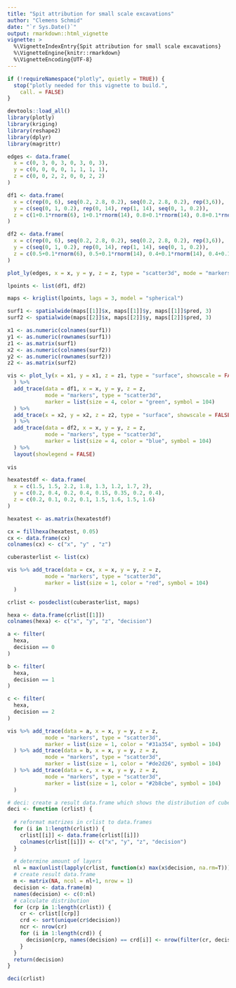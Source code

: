 ```yaml
---
title: "Spit attribution for small scale excavations"
author: "Clemens Schmid"
date: "`r Sys.Date()`"
output: rmarkdown::html_vignette
vignette: >
  %\VignetteIndexEntry{Spit attribution for small scale excavations}
  %\VignetteEngine{knitr::rmarkdown}
  %\VignetteEncoding{UTF-8}
---
```


```r
if (!requireNamespace("plotly", quietly = TRUE)) {
  stop("plotly needed for this vignette to build.",
    call. = FALSE)
}
```

```r
devtools::load_all()
library(plotly)
library(kriging)
library(reshape2)
library(dplyr)
library(magrittr)
```

```r
edges <- data.frame(
  x = c(0, 3, 0, 3, 0, 3, 0, 3),
  y = c(0, 0, 0, 0, 1, 1, 1, 1),
  z = c(0, 0, 2, 2, 0, 0, 2, 2)
)

df1 <- data.frame(
  x = c(rep(0, 6), seq(0.2, 2.8, 0.2), seq(0.2, 2.8, 0.2), rep(3,6)),
  y = c(seq(0, 1, 0.2), rep(0, 14), rep(1, 14), seq(0, 1, 0.2)), 
  z = c(1+0.1*rnorm(6), 1+0.1*rnorm(14), 0.8+0.1*rnorm(14), 0.8+0.1*rnorm(6))
)

df2 <- data.frame(
  x = c(rep(0, 6), seq(0.2, 2.8, 0.2), seq(0.2, 2.8, 0.2), rep(3,6)),
  y = c(seq(0, 1, 0.2), rep(0, 14), rep(1, 14), seq(0, 1, 0.2)),
  z = c(0.5+0.1*rnorm(6), 0.5+0.1*rnorm(14), 0.4+0.1*rnorm(14), 0.4+0.1*rnorm(6))
)
```

```r
plot_ly(edges, x = x, y = y, z = z, type = "scatter3d", mode = "markers")
```

```r
lpoints <- list(df1, df2)
```

```r
maps <- kriglist(lpoints, lags = 3, model = "spherical")
```

```r
surf1 <- spatialwide(maps[[1]]$x, maps[[1]]$y, maps[[1]]$pred, 3)
surf2 <- spatialwide(maps[[2]]$x, maps[[2]]$y, maps[[2]]$pred, 3)

x1 <- as.numeric(colnames(surf1))
y1 <- as.numeric(rownames(surf1))
z1 <- as.matrix(surf1)
x2 <- as.numeric(colnames(surf2))
y2 <- as.numeric(rownames(surf2))
z2 <- as.matrix(surf2)

vis <- plot_ly(x = x1, y = x1, z = z1, type = "surface", showscale = FALSE
  ) %>%
  add_trace(data = df1, x = x, y = y, z = z, 
            mode = "markers", type = "scatter3d", 
            marker = list(size = 4, color = "green", symbol = 104)
  ) %>%
  add_trace(x = x2, y = x2, z = z2, type = "surface", showscale = FALSE
  ) %>%
  add_trace(data = df2, x = x, y = y, z = z, 
            mode = "markers", type = "scatter3d", 
            marker = list(size = 4, color = "blue", symbol = 104)
  ) %>% 
  layout(showlegend = FALSE)
  
vis
```

```r
hexatestdf <- data.frame(
  x = c(1.5, 1.5, 2.2, 1.8, 1.3, 1.2, 1.7, 2),
  y = c(0.2, 0.4, 0.2, 0.4, 0.15, 0.35, 0.2, 0.4),
  z = c(0.2, 0.1, 0.2, 0.1, 1.5, 1.6, 1.5, 1.6)
)

hexatest <- as.matrix(hexatestdf)

cx = fillhexa(hexatest, 0.05)
cx <- data.frame(cx)
colnames(cx) <- c("x", "y" , "z")

cuberasterlist <- list(cx)

vis %>% add_trace(data = cx, x = x, y = y, z = z, 
            mode = "markers", type = "scatter3d", 
            marker = list(size = 1, color = "red", symbol = 104)
  )
```

```r
crlist <- posdeclist(cuberasterlist, maps)

hexa <- data.frame(crlist[[1]])
colnames(hexa) <- c("x", "y", "z", "decision")

a <- filter(
  hexa,
  decision == 0
)

b <- filter(
  hexa,
  decision == 1
)

c <- filter(
  hexa,
  decision == 2
)

vis %>% add_trace(data = a, x = x, y = y, z = z, 
            mode = "markers", type = "scatter3d", 
            marker = list(size = 1, color = "#31a354", symbol = 104)
  ) %>% add_trace(data = b, x = x, y = y, z = z, 
            mode = "markers", type = "scatter3d", 
            marker = list(size = 1, color = "#de2d26", symbol = 104)
  ) %>% add_trace(data = c, x = x, y = y, z = z, 
            mode = "markers", type = "scatter3d", 
            marker = list(size = 1, color = "#2b8cbe", symbol = 104)
  )
```

```r
# deci: create a result data.frame which shows the distribution of cube points
deci <- function (crlist) {
  
  # reformat matrizes in crlist to data.frames
  for (i in 1:length(crlist)) {
    crlist[[i]] <- data.frame(crlist[[i]])
    colnames(crlist[[i]]) <- c("x", "y", "z", "decision")
  }
  
  # determine amount of layers
  nl = max(unlist(lapply(crlist, function(x) max(x$decision, na.rm=T))))
  # create result data.frame
  m <- matrix(NA, ncol = nl+1, nrow = 1)
  decision <- data.frame(m)
  names(decision) <- c(0:nl)
  # calculate distribution
  for (crp in 1:length(crlist)) {
    cr <- crlist[[crp]]
    crd <- sort(unique(cr$decision))
    ncr <- nrow(cr)
    for (i in 1:length(crd)) {
      decision[crp, names(decision) == crd[i]] <- nrow(filter(cr, decision == crd[i]))/ncr*100
    }
  }
  return(decision)
}

deci(crlist)
```